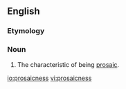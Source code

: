 ==English==

===Etymology===
{{suffix|prosaic|ness|lang=en}}

===Noun===
{{en-noun|-}}

# The characteristic of being [[prosaic]].

[[io:prosaicness]]
[[vi:prosaicness]]